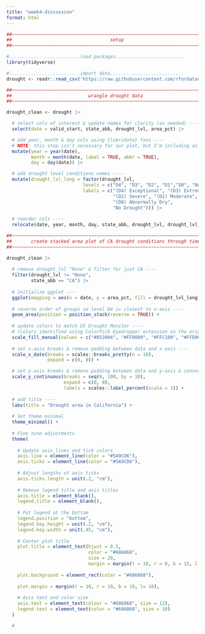 ```yaml
---
title: "week4-discussion"
format: html
---
```


```r
##~~~~~~~~~~~~~~~~~~~~~~~~~~~~~~~~~~~~~~~~~~~~~~~~~~~~~~~~~~~~~~~~~~~~~~~~~~~~~~
##                                    setup                                 ----
##~~~~~~~~~~~~~~~~~~~~~~~~~~~~~~~~~~~~~~~~~~~~~~~~~~~~~~~~~~~~~~~~~~~~~~~~~~~~~~

#..........................load packages.........................
library(tidyverse)

#..........................import data...........................
drought <- readr::read_csv('https://raw.githubusercontent.com/rfordatascience/tidytuesday/main/data/2021/2021-07-20/drought.csv')

##~~~~~~~~~~~~~~~~~~~~~~~~~~~~~~~~~~~~~~~~~~~~~~~~~~~~~~~~~~~~~~~~~~~~~~~~~~~~~~
##                            wrangle drought data                          ----
##~~~~~~~~~~~~~~~~~~~~~~~~~~~~~~~~~~~~~~~~~~~~~~~~~~~~~~~~~~~~~~~~~~~~~~~~~~~~~~

drought_clean <- drought |>

  # select cols of interest & update names for clarity (as needed) ----
  select(date = valid_start, state_abb, drought_lvl, area_pct) |> 

  # add year, month & day cols using {lubridate} fxns ----
  # NOTE: this step isn't necessary for our plot, but I'm including as examples of how to extract different date elements from a object of class Date using {lubridate} ----
  mutate(year = year(date),
         month = month(date, label = TRUE, abbr = TRUE),
         day = day(date)) |>

  # add drought level conditions names ----
  mutate(drought_lvl_long = factor(drought_lvl,
                            levels = c("D4", "D3", "D2", "D1","D0", "None"),
                            labels = c("(D4) Exceptional", "(D3) Extreme",
                                       "(D2) Severe", "(D1) Moderate", 
                                       "(D0) Abnormally Dry", 
                                       "No Drought"))) |>
  
  # reorder cols ----
  relocate(date, year, month, day, state_abb, drought_lvl, drought_lvl_long, area_pct)

##~~~~~~~~~~~~~~~~~~~~~~~~~~~~~~~~~~~~~~~~~~~~~~~~~~~~~~~~~~~~~~~~~~~~~~~~~~~~~~
##       create stacked area plot of CA drought conditions through time     ----
##~~~~~~~~~~~~~~~~~~~~~~~~~~~~~~~~~~~~~~~~~~~~~~~~~~~~~~~~~~~~~~~~~~~~~~~~~~~~~~

drought_clean |> 
  
  # remove drought_lvl "None" & filter for just CA ----
  filter(drought_lvl != "None",
         state_abb == "CA") |> 
  
  # initialize ggplot ----
  ggplot(mapping = aes(x = date, y = area_pct, fill = drought_lvl_long)) +
  
  # reverse order of groups so level D4 is closest to x-axis ----
  geom_area(position = position_stack(reverse = TRUE)) +
  
  # update colors to match US Drought Monitor ----
  # (colors identified using ColorPick Eyedropper extension on the original USDM data viz) 
  scale_fill_manual(values = c("#853904", "#FF0000", "#FFC100", "#FFD965", "#FFFF00")) +
  
  # set x-axis breaks & remove padding between data and x-axis ----
  scale_x_date(breaks = scales::breaks_pretty(n = 10),
               expand = c(0, 0)) +

  # set y-axis breaks & remove padding between data and y-axis & convert values to percentages ----
  scale_y_continuous(breaks = seq(0, 100, by = 10),
                     expand = c(0, 0),
                     labels = scales::label_percent(scale = 1)) +
  
  # add title ----
  labs(title = "Drought area in California") +
  
  # Set theme minimal
  theme_minimal() +
  
  # Fine tune adjustments
  theme(
    
    # Update axis lines and tick colors
    axis.line = element_line(color = "#5A9CD6"),
    axis.ticks = element_line(color = "#5A9CD6"),
    
    # Adjust lengths of axis ticks
    axis.ticks.length = unit(.2, "cm"),
    
    # Remove legend title and axis titles
    axis.title = element_blank(),
    legend.title = element_blank(),
    
    # Put legend at the bottom
    legend.position = "bottom",
    legend.key.height = unit(.2, "cm"),
    legend.key.width = unit(.45, "cm"),
    
    # Center plot title
    plot.title = element_text(hjust = 0.5,
                              color = "#686868",
                              size = 20,
                              margin = margin(t = 10, r = 0, b = 15, l = 0)),
    
    plot.background = element_rect(color = "#686868"),
    
    plot.margin = margin(t = 10, r = 10, b = 10, l= 10),
    
    # Axis text and color size
    axis.text = element_text(colour = "#686868", size = 12),
    legend.text = element_text(color = "#686868", size = 10)
  )

  #
```

